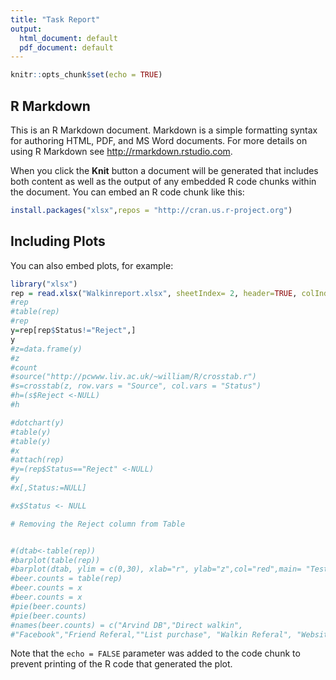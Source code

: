```yaml
---
title: "Task Report"
output:
  html_document: default
  pdf_document: default
---
```


```r
knitr::opts_chunk$set(echo = TRUE)
```

## R Markdown

This is an R Markdown document. Markdown is a simple formatting syntax for authoring HTML, PDF, and MS Word documents. For more details on using R Markdown see <http://rmarkdown.rstudio.com>.

When you click the **Knit** button a document will be generated that includes both content as well as the output of any embedded R code chunks within the document. You can embed an R code chunk like this:

```r
install.packages("xlsx",repos = "http://cran.us.r-project.org")
```

## Including Plots

You can also embed plots, for example:

```r
library("xlsx")
rep = read.xlsx("Walkinreport.xlsx", sheetIndex= 2, header=TRUE, colIndex = c(13,10), startRow = 1, endRow = 32)
#rep
#table(rep)
#rep
y=rep[rep$Status!="Reject",]
y
#z=data.frame(y)
#z
#count
#source("http://pcwww.liv.ac.uk/~william/R/crosstab.r")
#s=crosstab(z, row.vars = "Source", col.vars = "Status")
#h=(s$Reject <-NULL)
#h

#dotchart(y)
#table(y)
#table(y)
#x
#attach(rep)
#y=(rep$Status=="Reject" <-NULL)
#y
#x[,Status:=NULL]

#x$Status <- NULL

# Removing the Reject column from Table


#(dtab<-table(rep))
#barplot(table(rep))
#barplot(dtab, ylim = c(0,30), xlab="r", ylab="z",col="red",main= "Test Report")
#beer.counts = table(rep)
#beer.counts = x
#beer.counts = x
#pie(beer.counts)
#pie(beer.counts)
#names(beer.counts) = c("Arvind DB","Direct walkin",
#"Facebook","Friend Referal,""List purchase", "Walkin Referal", "Website","a")
```

Note that the `echo = FALSE` parameter was added to the code chunk to prevent printing of the R code that generated the plot.

